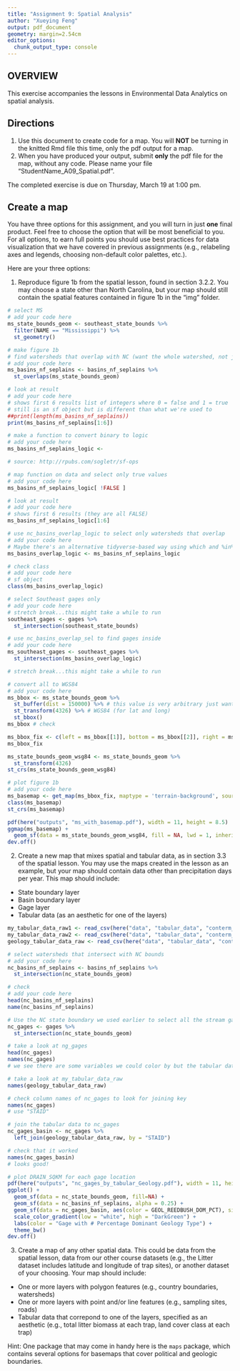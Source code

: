 ```yaml
---
title: "Assignment 9: Spatial Analysis"
author: "Xueying Feng"
output: pdf_document
geometry: margin=2.54cm
editor_options: 
  chunk_output_type: console
---
```


## OVERVIEW

This exercise accompanies the lessons in Environmental Data Analytics on spatial analysis. 

## Directions
1. Use this document to create code for a map. You will **NOT** be turning in the knitted Rmd file this time, only the pdf output for a map.
2. When you have produced your output, submit **only** the pdf file for the map, without any code. Please name your file "StudentName_A09_Spatial.pdf".

The completed exercise is due on Thursday, March 19 at 1:00 pm.

## Create a map

You have three options for this assignment, and you will turn in just **one** final product. Feel free to choose the option that will be most beneficial to you. For all options, to earn full points you should use best practices for data visualization that we have covered in previous assignments (e.g., relabeling axes and legends, choosing non-default color palettes, etc.).

Here are your three options: 

1. Reproduce figure 1b from the spatial lesson, found in section 3.2.2. You may choose a state other than North Carolina, but your map should still contain the spatial features contained in figure 1b in the "img" folder. 

```r
# select MS
# add your code here
ms_state_bounds_geom <- southeast_state_bounds %>%
  filter(NAME == "Mississippi") %>%
  st_geometry()

# make figure 1b
# find watersheds that overlap with NC (want the whole watershed, not just the part of the watershed that's inside the NC bounds)
# add your code here
ms_basins_nf_seplains <- basins_nf_seplains %>%
  st_overlaps(ms_state_bounds_geom)

# look at result
# add your code here
# shows first 6 results list of integers where 0 = false and 1 = true
# still is an sf object but is different than what we're used to
##print(length(ms_basins_nf_seplains))
print(ms_basins_nf_seplains[1:6])

# make a function to convert binary to logic
# add your code here
ms_basins_nf_seplains_logic <-

# source: http://rpubs.com/sogletr/sf-ops

# map function on data and select only true values
# add your code here
ms_basins_nf_seplains_logic[ !FALSE ]

# look at result
# add your code here
# shows first 6 results (they are all FALSE)
ms_basins_nf_seplains_logic[1:6]

# use nc_basins_overlap_logic to select only watersheds that overlap
# add your code here
# Maybe there's an alternative tidyverse-based way using which and %in%?
ms_basins_overlap_logic <- ms_basins_nf_seplains_logic

# check class
# add your code here
# sf object
class(ms_basins_overlap_logic)

# select Southeast gages only
# add your code here
# stretch break...this might take a while to run
southeast_gages <- gages %>%
  st_intersection(southeast_state_bounds)

# use nc_basins_overlap_sel to find gages inside
# add your code here
ms_southeast_gages <- southeast_gages %>%
  st_intersection(ms_basins_overlap_logic)

# stretch break...this might take a while to run

# convert all to WGS84
# add your code here
ms_bbox <- ms_state_bounds_geom %>%
  st_buffer(dist = 150000) %>% # this value is very arbitrary just wanting to make a large buffer around geometry
  st_transform(4326) %>% # WGS84 (for lat and long)
  st_bbox()
ms_bbox # check

ms_bbox_fix <- c(left = ms_bbox[[1]], bottom = ms_bbox[[2]], right = ms_bbox[[3]], top = ms_bbox[[4]])
ms_bbox_fix

ms_state_bounds_geom_wsg84 <- ms_state_bounds_geom %>%
  st_transform(4326)
st_crs(ms_state_bounds_geom_wsg84)

# plot figure 1b
# add your code here
ms_basemap <- get_map(ms_bbox_fix, maptype = 'terrain-background', source = 'stamen', zoom = 8)
class(ms_basemap)
st_crs(ms_basemap)

pdf(here("outputs", "ms_with_basemap.pdf"), width = 11, height = 8.5)
ggmap(ms_basemap) +
  geom_sf(data = ms_state_bounds_geom_wsg84, fill = NA, lwd = 1, inherit.aes = FALSE)
dev.off()

```

2. Create a new map that mixes spatial and tabular data, as in section 3.3 of the spatial lesson. You may use the maps created in the lesson as an example, but your map should contain data other than precipitation days per year. This map should include: 

* State boundary layer
* Basin boundary layer
* Gage layer
* Tabular data (as an aesthetic for one of the layers)

```r
my_tabular_data_raw1 <- read_csv(here("data", "tabular_data", "conterm_topo.txt")) 
my_tabular_data_raw2 <- read_csv(here("data", "tabular_data", "conterm_basinid.txt")) 
geology_tabular_data_raw <- read_csv(here("data", "tabular_data", "conterm_geology.txt")) 

# select watersheds that intersect with NC bounds
# add your code here
nc_basins_nf_seplains <- basins_nf_seplains %>%
  st_intersection(nc_state_bounds_geom)

# check
# add your code here
head(nc_basins_nf_seplains)
name(nc_basins_nf_seplains)

# Use the NC state boundary we used earlier to select all the stream gages in NC
nc_gages <- gages %>%
  st_intersection(nc_state_bounds_geom)

# take a look at ng_gages
head(nc_gages)
names(nc_gages)
# we see there are some variables we could color by but the tabular data has many more

# take a look at my_tabular_data_raw
names(geology_tabular_data_raw)

# check column names of nc_gages to look for joining key
names(nc_gages)
# use "STAID"

# join the tabular data to nc_gages
nc_gages_basin <- nc_gages %>%
  left_join(geology_tabular_data_raw, by = "STAID")

# check that it worked
names(nc_gages_basin)
# looks good!

# plot DRAIN_SQKM for each gage location
pdf(here("outputs", "nc_gages_by_tabular_Geology.pdf"), width = 11, height = 8.5)
ggplot() +
  geom_sf(data = nc_state_bounds_geom, fill=NA) +
  geom_sf(data = nc_basins_nf_seplains, alpha = 0.25) +
  geom_sf(data = nc_gages_basin, aes(color = GEOL_REEDBUSH_DOM_PCT), size = 3) +
  scale_color_gradient(low = "white", high = "DarkGreen") +
  labs(color = "Gage with # Percentage Dominant Geology Type") +
  theme_bw()
dev.off()
```

3. Create a map of any other spatial data. This could be data from the spatial lesson, data from our other course datasets (e.g., the Litter dataset includes latitude and longitude of trap sites), or another dataset of your choosing.  Your map should include: 

* One or more layers with polygon features (e.g., country boundaries, watersheds)
* One or more layers with point and/or line features (e.g., sampling sites, roads)
* Tabular data that correpond to one of the layers, specified as an aesthetic (e.g., total litter biomass at each trap, land cover class at each trap)

Hint: One package that may come in handy here is the `maps` package, which contains several options for basemaps that cover political and geologic boundaries.